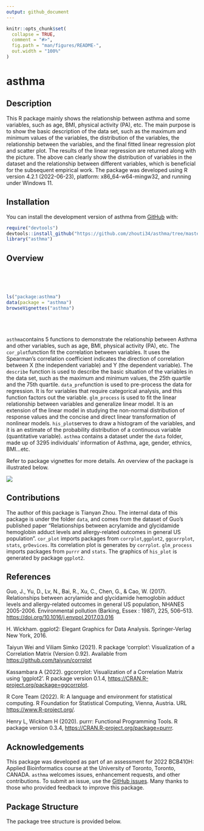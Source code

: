 ```yaml
---
output: github_document
---
```


<!-- README.md is generated from README.Rmd. Please edit that file -->

```r
knitr::opts_chunk$set(
  collapse = TRUE,
  comment = "#>",
  fig.path = "man/figures/README-",
  out.width = "100%"
)
```

# asthma

<!-- badges: start -->
<!-- badges: end -->

## Description
This R package mainly shows the relationship between asthma and some variables, such as age, BMI, physical activity (PA), etc. The main purpose is to show the basic description of the data set, such as the maximum and minimum values of the variables, the distribution of the variables, the relationship between the variables, and the final fitted linear regression plot and scatter plot. The results of the linear regression are returned along with the picture. The above can clearly show the distribution of variables in the dataset and the relationship between different variables, which is beneficial for the subsequent empirical work.
The package was developed using R version 4.2.1 (2022-06-23), platform: x86_64-w64-mingw32, and running under Windows 11. 


## Installation

You can install the development version of asthma from [GitHub](https://github.com/) with:

```r
require("devtools")
devtools::install_github("https://github.com/zhouti34/asthma/tree/master", build_vignettes = TRUE)
library("asthma")
```

## Overview
<br>
<br>
<br>
```r
ls("package:asthma")
data(package = "asthma") 
browseVignettes("asthma")
```
<br>
<br>
<br>
`asthma`contains 5 functions to demonstrate the relationship between Asthma and other variables, such as age, BMI, physical activity (PA), etc. The `cor_plot`function fit the correlation between variables. It uses the Spearman's correlation coefficient indicates the direction of correlation between X (the independent variable) and Y (the dependent variable). The `describe` function is used to describe the basic situation of the variables in the data set, such as the maximum and minimum values, the 25th quartile and the 75th quartile. `data_pre`function is used to pre-process the data for regression. It is for variables that require categorical analysis, and this function factors out the variable. `glm_process` is used to fit the linear relationship between variables and generalize linear model. It is an extension of the linear model in studying the non-normal distribution of response values and the concise and direct linear transformation of nonlinear models. `his_plot`serves to draw a histogram of the variables, and it is an estimate of the probability distribution of a continuous variable (quantitative variable). `asthma` contains a dataset under the `data` folder, made up of 3295 individuals' information of Asthma, age, gender, ethnics, BMI...etc.   

Refer to package vignettes for more details. An overview of the package is illustrated below.

![](./inst/extdata/asthma_tree.png)



## Contributions
The author of this package is Tianyan Zhou. The internal data of this package is under the folder `data`, and comes from the dataset of Guo's published paper "Relationships between acrylamide and glycidamide hemoglobin adduct levels and allergy-related outcomes in general US population". `cor_plot` imports packages from `corrplot`,`ggplot2`, `ggcorrplot`, `stats`, `grDevices`. Its correlation plot is generates by `corrplot`.  `glm_process` imports packages from `purrr` and `stats`. The graphics of `his_plot` is generated by package `ggplot2`.

## References
Guo, J., Yu, D., Lv, N., Bai, R., Xu, C., Chen, G., & Cao, W. (2017). Relationships between acrylamide and glycidamide hemoglobin adduct levels and allergy-related outcomes in general US population, NHANES 2005-2006. Environmental pollution (Barking, Essex : 1987), 225, 506–513. <https://doi.org/10.1016/j.envpol.2017.03.016>

H. Wickham. ggplot2: Elegant Graphics for Data Analysis. Springer-Verlag New York, 2016.

Taiyun Wei and Viliam Simko (2021). R package 'corrplot': Visualization of a Correlation Matrix (Version 0.92). Available from <https://github.com/taiyun/corrplot>

Kassambara A (2022). ggcorrplot: Visualization of a Correlation Matrix using 'ggplot2'. R package version 0.1.4, <https://CRAN.R-project.org/package=ggcorrplot>.

R Core Team (2022). R: A language and environment for statistical computing. R Foundation for Statistical Computing, Vienna, Austria. URL <https://www.R-project.org/>.

Henry L, Wickham H (2020). purrr: Functional Programming Tools. R package version 0.3.4, <https://CRAN.R-project.org/package=purrr>.




## Acknowledgements
This package was developed as part of an assessment for 2022 BCB410H: Applied Bioinformatics course at the University of Toronto, Toronto, CANADA. `asthma` welcomes issues, enhancement requests, and other contributions. To submit an issue, use the [GitHub issues](https://github.com/zhouti34/asthma/issues). Many thanks to those who provided feedback to improve this package.

## Package Structure
The package tree structure is provided below.
<br>
<br>
<br>



